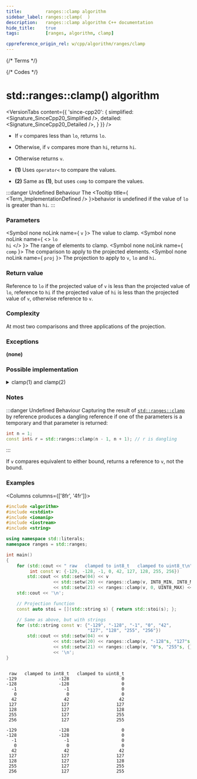 ```yaml
---
title:         ranges::clamp algorithm
sidebar_label: ranges::clamp(  )
description:   ranges::clamp algorithm C++ documentation
hide_title:    true
tags:          [ranges, algorithm, clamp]

cppreference_origin_rel: w/cpp/algorithm/ranges/clamp
---
```



{/* Terms */}


{/* Codes */}


# std::ranges::clamp() algorithm

<VersionTabs content={{
	'since-cpp20': {
		simplified:	<Signature_SinceCpp20_Simplified />,
		detailed:	<Signature_SinceCpp20_Detailed />,
	}
}} />

- If `v` compares less than `lo`, returns `lo`.  
- Otherwise, if `v` compares more than `hi`, returns `hi`.  
- Otherwise returns `v`.

- **(1)** Uses `operator<` to compare the values.

- **(2)** Same as **(1)**, but uses `comp` to compare the values.

:::danger Undefined Behaviour
The <Tooltip title={ <Term_ImplementationDefined /> }>behavior is undefined</Tooltip> if the value of <code>lo</code> is greater than <code>hi</code>.
:::

### Parameters

<SymbolTable>

  <Symbol none noLink name={ <code>v</code> }>
    The value to clamp.
  </Symbol>
  <Symbol none noLink name={ <> <code>lo</code> <br/> <code>hi</code> </> }>
    The range of elements to clamp.
  </Symbol>
  <Symbol none noLink name={ <code>comp</code> }>
    The comparison to apply to the projected elements.
  </Symbol>
  <Symbol none noLink name={ <code>proj</code> }>
    The projection to apply to <code>v</code>, <code>lo</code> and <code>hi</code>.
  </Symbol>

</SymbolTable>

### Return value

Reference to `lo` if the projected value of `v` is less than the projected value of `lo`,
reference to `hi` if the projected value of `hi` is less than the projected value of `v`, otherwise reference to `v`.

### Complexity

At most two comparisons and three applications of the projection.

### Exceptions

**(none)**

### Possible implementation

<details>
<summary>clamp(1) and clamp(2)</summary>

```cpp
struct clamp_fn
{
    template<class T, class Proj = std::identity,
             std::indirect_strict_weak_order<std::projected<const T*, Proj>>
                 Comp = ranges::less>
    constexpr const T& operator()(const T& v, const T& lo, const T& hi,
                                  Comp comp = {}, Proj proj = {}) const
    {
        auto&& pv = std::invoke(proj, v);

        return
            std::invoke(comp, std::forward<decltype(pv)>(pv), std::invoke(proj, lo))
            ? lo
            : std::invoke(comp, std::invoke(proj, hi), std::forward<decltype(pv)>(pv))
            ? hi
            : v;
    }
};

inline constexpr clamp_fn clamp;
```

</details>

### Notes

:::danger Undefined Behaviour
Capturing the result of [`std::ranges::clamp`](#) by reference produces a dangling reference if one of the parameters is a temporary and that parameter is returned:
```cpp
int n = 1;
const int& r = std::ranges::clamp(n - 1, n + 1); // r is dangling
```
:::

If `v` compares equivalent to either bound, returns a reference to `v`, not the bound.

### Examples

<Columns columns={['8fr', '4fr']}>
<div>

```cpp title='Main.cpp' showLineNumbers
#include <algorithm>
#include <cstdint>
#include <iomanip>
#include <iostream>
#include <string>

using namespace std::literals;
namespace ranges = std::ranges;

int main()
{
    for (std::cout << " raw   clamped to int8_t   clamped to uint8_t\n";
         int const v: {-129, -128, -1, 0, 42, 127, 128, 255, 256})
        std::cout << std::setw(04) << v
                  << std::setw(20) << ranges::clamp(v, INT8_MIN, INT8_MAX)
                  << std::setw(21) << ranges::clamp(v, 0, UINT8_MAX) << '\n';
    std::cout << '\n';

    // Projection function
    const auto stoi = [](std::string s) { return std::stoi(s); };

    // Same as above, but with strings
    for (std::string const v: {"-129", "-128", "-1", "0", "42",
                               "127", "128", "255", "256"})
        std::cout << std::setw(04) << v
                  << std::setw(20) << ranges::clamp(v, "-128"s, "127"s, {}, stoi)
                  << std::setw(21) << ranges::clamp(v, "0"s, "255"s, {}, stoi)
                  << '\n';
}
```

</div>
<div>

```plaintext title="Output"

 raw   clamped to int8_t   clamped to uint8_t
-129                -128                    0
-128                -128                    0
  -1                  -1                    0
   0                   0                    0
  42                  42                   42
 127                 127                  127
 128                 127                  128
 255                 127                  255
 256                 127                  255
 
-129                -128                    0
-128                -128                    0
  -1                  -1                    0
   0                   0                    0
  42                  42                   42
 127                 127                  127
 128                 127                  128
 255                 127                  255
 256                 127                  255
```

</div>
</Columns>
